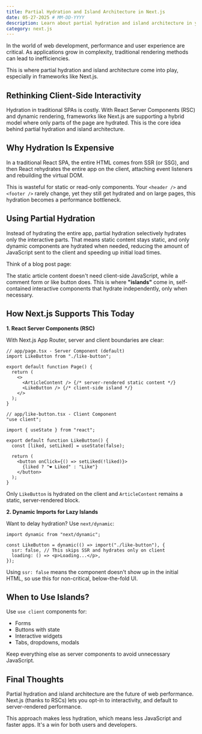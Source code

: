 ```yaml
---
title: Partial Hydration and Island Architecture in Next.js
date: 05-27-2025 # MM-DD-YYYY
description: Learn about partial hydration and island architecture in your Next.js applications.
category: next.js
---
```


In the world of web development, performance and user experience are critical. As applications grow in complexity, traditional rendering methods can lead to inefficiencies.

This is where partial hydration and island architecture come into play, especially in frameworks like Next.js.

## Rethinking Client-Side Interactivity

Hydration in traditional SPAs is costly. With React Server Components (RSC) and dynamic rendering, frameworks like Next.js are supporting a hybrid model where only parts of the page are hydrated. This is the core idea behind partial hydration and island architecture.

## Why Hydration Is Expensive

In a traditional React SPA, the entire HTML comes from SSR (or SSG), and then React rehydrates the entire app on the client, attaching event listeners and rebuilding the virtual DOM.

This is wasteful for static or read-only components. Your `<header />` and `<footer />` rarely change, yet they still get hydrated and on large pages, this hydration becomes a performance bottleneck.

## Using Partial Hydration

Instead of hydrating the entire app, partial hydration selectively hydrates only the interactive parts. That means static content stays static, and only dynamic components are hydrated when needed, reducing the amount of JavaScript sent to the client and speeding up initial load times.

Think of a blog post page:

The static article content doesn't need client-side JavaScript, while a comment form or like button does. This is where **"islands"** come in, self-contained interactive components that hydrate independently, only when necessary.

## How Next.js Supports This Today

**1. React Server Components (RSC)**

With Next.js App Router, server and client boundaries are clear:

```tsx
// app/page.tsx - Server Component (default)
import LikeButton from "./like-button";

export default function Page() {
  return (
    <>
      <ArticleContent /> {/* server-rendered static content */}
      <LikeButton /> {/* client-side island */}
    </>
  );
}
```

```tsx
// app/like-button.tsx - Client Component
"use client";

import { useState } from "react";

export default function LikeButton() {
  const [liked, setLiked] = useState(false);

  return (
    <button onClick={() => setLiked(!liked)}>
      {liked ? "❤️ Liked" : "Like"}
    </button>
  );
}
```

Only `LikeButton` is hydrated on the client and `ArticleContent` remains a static, server-rendered block.

**2. Dynamic Imports for Lazy Islands**

Want to delay hydration? Use `next/dynamic`:

```tsx
import dynamic from "next/dynamic";

const LikeButton = dynamic(() => import("./like-button"), {
  ssr: false, // This skips SSR and hydrates only on client
  loading: () => <p>Loading...</p>,
});
```

Using `ssr: false` means the component doesn't show up in the initial HTML, so use this for non-critical, below-the-fold UI.

## When to Use Islands?

Use `use client` components for:

- Forms
- Buttons with state
- Interactive widgets
- Tabs, dropdowns, modals

Keep everything else as server components to avoid unnecessary JavaScript.

## Final Thoughts

Partial hydration and island architecture are the future of web performance. Next.js (thanks to RSCs) lets you opt-in to interactivity, and default to server-rendered performance.

This approach makes less hydration, which means less JavaScript and faster apps. It's a win for both users and developers.

